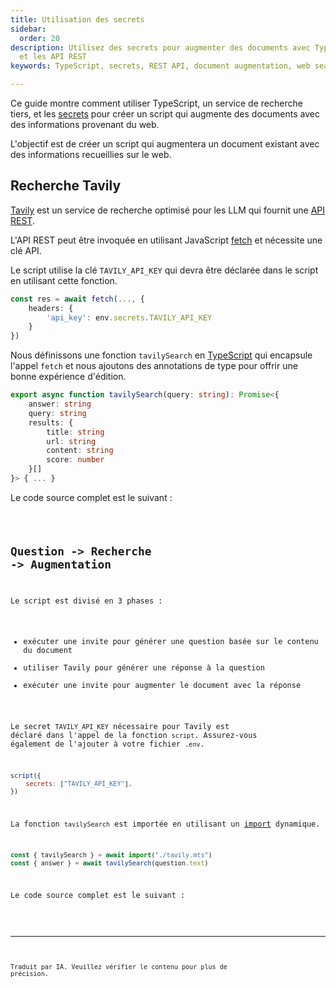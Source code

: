 ```yaml
---
title: Utilisation des secrets
sidebar:
  order: 20
description: Utilisez des secrets pour augmenter des documents avec TypeScript
  et les API REST
keywords: TypeScript, secrets, REST API, document augmentation, web search

---
```



Ce guide montre comment utiliser TypeScript, un service de recherche tiers, et les [secrets](/genaiscript/reference/scripts/secrets) pour créer
un script qui augmente des documents avec des informations provenant du web.

L'objectif est de créer un script qui augmentera un document existant avec des informations
recueillies sur le web.

## Recherche Tavily

[Tavily](https://tavily.com/) est un service de recherche optimisé pour les LLM qui fournit une [API REST](https://docs.tavily.com/docs/tavily-api/rest_api).

L'API REST peut être invoquée en utilisant JavaScript [fetch](https://developer.mozilla.org/en-US/docs/Web/API/Fetch_API/Using_Fetch)
et nécessite une clé API.

Le script utilise la clé `TAVILY_API_KEY` qui devra être déclarée dans le script en utilisant cette fonction.

```ts "env.secrets.TAVILY_API_KEY"
const res = await fetch(..., {
    headers: {
        'api_key': env.secrets.TAVILY_API_KEY
    }
})
```

Nous définissons une fonction `tavilySearch` en [TypeScript](/genaiscript/reference/scripts/typescript) qui encapsule l'appel `fetch` et nous ajoutons des annotations de type pour offrir
une bonne expérience d'édition.

```ts
export async function tavilySearch(query: string): Promise<{
    answer: string
    query: string
    results: {
        title: string
        url: string
        content: string
        score: number
    }[]
}> { ... }
```

Le code source complet est le suivant :

<Code code={tavilyCode} wrap={true} lang="ts" title="tavily.mts" />

## Question -> Recherche -> Augmentation

Le script est divisé en 3 phases :

* exécuter une invite pour générer une question basée sur le contenu du document
* utiliser Tavily pour générer une réponse à la question
* exécuter une invite pour augmenter le document avec la réponse

Le secret `TAVILY_API_KEY` nécessaire pour Tavily est déclaré dans l'appel de la fonction `script`.
Assurez-vous également de l'ajouter à votre fichier `.env`.

```js 'secrets: ["TAVILY_API_KEY"],'
script({
    secrets: ["TAVILY_API_KEY"],
})
```

La fonction `tavilySearch` est importée en utilisant un [import](/genaiscript/reference/scripts/imports) dynamique.

```ts
const { tavilySearch } = await import("./tavily.mts")
const { answer } = await tavilySearch(question.text)
```

Le code source complet est le suivant :

<Code code={scriptCode} wrap={true} lang="ts" title="document-augmentor.genai.mts" />

<hr />

Traduit par IA. Veuillez vérifier le contenu pour plus de précision.
